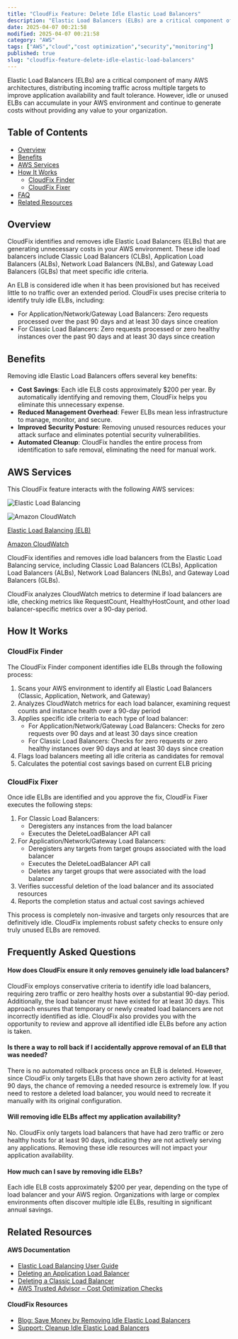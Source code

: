 ```yaml
---
title: "CloudFix Feature: Delete Idle Elastic Load Balancers"
description: "Elastic Load Balancers (ELBs) are a critical component of many AWS architectures, distributing incoming traffic across multiple targets to improve application a..."
date: 2025-04-07 00:21:58
modified: 2025-04-07 00:21:58
category: "AWS"
tags: ["AWS","cloud","cost optimization","security","monitoring"]
published: true
slug: "cloudfix-feature-delete-idle-elastic-load-balancers"
---
```


Elastic Load Balancers (ELBs) are a critical component of many AWS architectures, distributing incoming traffic across multiple targets to improve application availability and fault tolerance. However, idle or unused ELBs can accumulate in your AWS environment and continue to generate costs without providing any value to your organization.

## Table of Contents

-   [Overview](#overview)
-   [Benefits](#benefits)
-   [AWS Services](#aws-services)
-   [How It Works](#how-it-works)
    -   [CloudFix Finder](#finder)
    -   [CloudFix Fixer](#fixer)
-   [FAQ](#faq)
-   [Related Resources](#resources)

## Overview

CloudFix identifies and removes idle Elastic Load Balancers (ELBs) that are generating unnecessary costs in your AWS environment. These idle load balancers include Classic Load Balancers (CLBs), Application Load Balancers (ALBs), Network Load Balancers (NLBs), and Gateway Load Balancers (GLBs) that meet specific idle criteria.

An ELB is considered idle when it has been provisioned but has received little to no traffic over an extended period. CloudFix uses precise criteria to identify truly idle ELBs, including:

-   For Application/Network/Gateway Load Balancers: Zero requests processed over the past 90 days and at least 30 days since creation
-   For Classic Load Balancers: Zero requests processed or zero healthy instances over the past 90 days and at least 30 days since creation

## Benefits

Removing idle Elastic Load Balancers offers several key benefits:

-   **Cost Savings**: Each idle ELB costs approximately $200 per year. By automatically identifying and removing them, CloudFix helps you eliminate this unnecessary expense.
-   **Reduced Management Overhead**: Fewer ELBs mean less infrastructure to manage, monitor, and secure.
-   **Improved Security Posture**: Removing unused resources reduces your attack surface and eliminates potential security vulnerabilities.
-   **Automated Cleanup**: CloudFix handles the entire process from identification to safe removal, eliminating the need for manual work.

## AWS Services

This CloudFix feature interacts with the following AWS services:

![Elastic Load Balancing](/media/uploads/Elastic-Load-Balancing.svg)

![Amazon CloudWatch](/media/uploads/CloudWatch.svg)

[Elastic Load Balancing (ELB)](https://docs.aws.amazon.com/elasticloadbalancing/latest/userguide/)

[Amazon CloudWatch](https://docs.aws.amazon.com/AmazonCloudWatch/latest/monitoring/)

CloudFix identifies and removes idle load balancers from the Elastic Load Balancing service, including Classic Load Balancers (CLBs), Application Load Balancers (ALBs), Network Load Balancers (NLBs), and Gateway Load Balancers (GLBs).

CloudFix analyzes CloudWatch metrics to determine if load balancers are idle, checking metrics like RequestCount, HealthyHostCount, and other load balancer-specific metrics over a 90-day period.

## How It Works

### CloudFix Finder

The CloudFix Finder component identifies idle ELBs through the following process:

1.  Scans your AWS environment to identify all Elastic Load Balancers (Classic, Application, Network, and Gateway)
2.  Analyzes CloudWatch metrics for each load balancer, examining request counts and instance health over a 90-day period
3.  Applies specific idle criteria to each type of load balancer:
    -   For Application/Network/Gateway Load Balancers: Checks for zero requests over 90 days and at least 30 days since creation
    -   For Classic Load Balancers: Checks for zero requests or zero healthy instances over 90 days and at least 30 days since creation
4.  Flags load balancers meeting all idle criteria as candidates for removal
5.  Calculates the potential cost savings based on current ELB pricing

### CloudFix Fixer

Once idle ELBs are identified and you approve the fix, CloudFix Fixer executes the following steps:

1.  For Classic Load Balancers:
    -   Deregisters any instances from the load balancer
    -   Executes the DeleteLoadBalancer API call
2.  For Application/Network/Gateway Load Balancers:
    -   Deregisters any targets from target groups associated with the load balancer
    -   Executes the DeleteLoadBalancer API call
    -   Deletes any target groups that were associated with the load balancer
3.  Verifies successful deletion of the load balancer and its associated resources
4.  Reports the completion status and actual cost savings achieved

This process is completely non-invasive and targets only resources that are definitively idle. CloudFix implements robust safety checks to ensure only truly unused ELBs are removed.

## Frequently Asked Questions

#### How does CloudFix ensure it only removes genuinely idle load balancers?

CloudFix employs conservative criteria to identify idle load balancers, requiring zero traffic or zero healthy hosts over a substantial 90-day period. Additionally, the load balancer must have existed for at least 30 days. This approach ensures that temporary or newly created load balancers are not incorrectly identified as idle. CloudFix also provides you with the opportunity to review and approve all identified idle ELBs before any action is taken.

#### Is there a way to roll back if I accidentally approve removal of an ELB that was needed?

There is no automated rollback process once an ELB is deleted. However, since CloudFix only targets ELBs that have shown zero activity for at least 90 days, the chance of removing a needed resource is extremely low. If you need to restore a deleted load balancer, you would need to recreate it manually with its original configuration.

#### Will removing idle ELBs affect my application availability?

No. CloudFix only targets load balancers that have had zero traffic or zero healthy hosts for at least 90 days, indicating they are not actively serving any applications. Removing these idle resources will not impact your application availability.

#### How much can I save by removing idle ELBs?

Each idle ELB costs approximately $200 per year, depending on the type of load balancer and your AWS region. Organizations with large or complex environments often discover multiple idle ELBs, resulting in significant annual savings.

## Related Resources

#### AWS Documentation

-   [Elastic Load Balancing User Guide](https://docs.aws.amazon.com/elasticloadbalancing/latest/userguide/)
-   [Deleting an Application Load Balancer](https://docs.aws.amazon.com/elasticloadbalancing/latest/application/application-load-balancers.html)
-   [Deleting a Classic Load Balancer](https://docs.aws.amazon.com/elasticloadbalancing/latest/classic/config-idle-timeout.html)
-   [AWS Trusted Advisor – Cost Optimization Checks](https://docs.aws.amazon.com/awssupport/latest/user/cost-optimization-checks.html)

#### CloudFix Resources

-   [Blog: Save Money by Removing Idle Elastic Load Balancers](/blog/savings-remove-idle-elastic-load-balancers/)
-   [Support: Cleanup Idle Elastic Load Balancers](https://support.cloudfix.com/hc/en-us/articles/20993342094356-Cleanup-Idle-Elastic-Load-Balancers)
